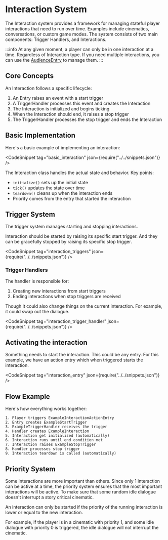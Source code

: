 
# Interaction System

The Interaction system provides a framework for managing stateful player interactions that need to run over time.
Examples include cinematics, conversations, or custom game modes.
The system consists of two main components: Trigger Handlers, and Interactions.

:::info
At any given moment, a player can only be in one interaction at a time.
Regardless of Interaction type. If you need multiple interactions, you can use the [AudienceEntry](entries/manifest/audience) to manage them.
:::

## Core Concepts

An Interaction follows a specific lifecycle:
1. An Entry raises an event with a start trigger
2. A TriggerHandler processes this event and creates the Interaction
3. The Interaction is initialized and begins ticking
4. When the Interaction should end, it raises a stop trigger
5. The TriggerHandler processes the stop trigger and ends the Interaction

## Basic Implementation

Here's a basic example of implementing an interaction:

<CodeSnippet tag="basic_interaction" json={require("../../snippets.json")} />

The Interaction class handles the actual state and behavior. Key points:
- `initialize()` sets up the initial state
- `tick()` updates the state over time
- `teardown()` cleans up when the interaction ends
- Priority comes from the entry that started the interaction

## Trigger System

The trigger system manages starting and stopping interactions.

Interaction should be started by raising its specific start trigger.
And they can be gracefully stopped by raising its specific stop trigger.

<CodeSnippet tag="interaction_triggers" json={require("../../snippets.json")} />

### Trigger Handlers

The handler is responsible for:
1. Creating new interactions from start triggers
2. Ending interactions when stop triggers are received

Though it could also change things on the current interaction. 
For example, it could swap out the dialogue.

<CodeSnippet tag="interaction_trigger_handler" json={require("../../snippets.json")} />

## Activating the interaction

Something needs to start the interaction.
This could be any entry.
For this example, we have an action entry which when triggered starts the interaction.

<CodeSnippet tag="interaction_entry" json={require("../../snippets.json")} />

## Flow Example

Here's how everything works together:

```
1. Player triggers ExampleInteractionActionEntry
2. Entry creates ExampleStartTrigger
3. ExampleTriggerHandler receives the trigger
4. Handler creates ExampleInteraction
5. Interaction get initialized (automatically)
6. Interaction runs until end condition met
7. Interaction raises ExampleStopTrigger
8. Handler processes stop trigger
9. Interaction teardown is called (automatically)
```

## Priority System

Some interactions are more important than others. 
Since only 1 interaction can be active at a time, the priority system ensures that the most important interactions will be active.
To make sure that some random idle dialogue doesn't interrupt a story critical cinematic.

An interaction can only be started if the priority of the running interaction is lower or equal to the new interaction.

For example, if the player is in a cinematic with priority 1, and some idle dialogue with priority 0 is triggered, the idle dialogue will not interrupt the cinematic.

